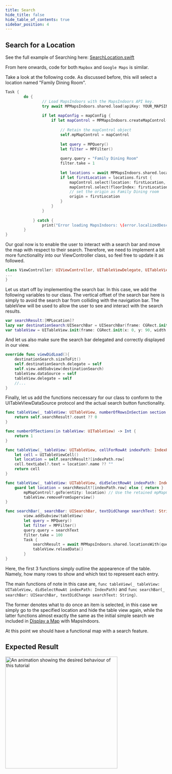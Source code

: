 ```yaml
---
title: Search
hide_title: false
hide_table_of_contents: true
sidebar_position: 4
---
```


## Search for a Location

See the full example of Searching here: [SearchLocation.swift](https://github.com/MapsPeople/MapsIndoorsSDK-iOS-Examples/blob/main/MapsIndoorsSDK-iOS-Examples/Getting%20Started/SearchLocation.swift)

From here onwards, code for both `Mapbox` and `Google Maps` is similar.

Take a look at the following code. As discussed before, this will select a location named "Family Dining Room".

```swift
Task {
        do {
                // Load MapsIndoors with the MapsIndoors API key.
                try await MPMapsIndoors.shared.load(apiKey: YOUR_MAPSINDOORS_API_KEY)
                
                if let mapConfig = mapConfig {
                    if let mapControl = MPMapsIndoors.createMapControl(mapConfig: mapConfig) {
                        
                        // Retain the mapControl object
                        self.mpMapControl = mapControl
                        
                        let query = MPQuery()
                        let filter = MPFilter()
                        
                        query.query = "Family Dining Room"
                        filter.take = 1
                        
                        let locations = await MPMapsIndoors.shared.locationsWith(query: query, filter: filter)
                        if let firstLocation = locations.first {
                            mapControl.select(location: firstLocation, behavior: .default)
                            mapControl.select(floorIndex: firstLocation.floorIndex.intValue)
                            // set the origin as Family Dining room
                            origin = firstLocation
                        }
                    }
                }
                
            } catch {
                print("Error loading MapsIndoors: \(error.localizedDescription)")
        }
}
```

Our goal now is to enable the user to interact with a search bar and move the map with respect to their search. Therefore, we need to implement a bit more functionality into our ViewController class, so feel free to update it as followed.

```swift
class ViewController: UIViewController, UITableViewDelegate, UITableViewDataSource, UISearchBarDelegate {
...
}
```

Let us start off by implementing the search bar. In this case, we add the following variables to our class. The vertical offset of the search bar here is simply to avoid the search bar from colliding with the navigation bar. The tableView will be used to allow the user to see and interact with the search results.

```swift
var searchResult:[MPLocation]?
lazy var destinationSearch:UISearchBar = UISearchBar(frame: CGRect.init(x: 0, y: 40, width: 0, height: 0))
var tableView = UITableView.init(frame: CGRect.init(x: 0, y: 90, width: UIScreen.main.bounds.width, height: UIScreen.main.bounds.height))
```

And let us also make sure the search bar delegated and correctly displayed in our view.

```swift
override func viewDidLoad(){
    destinationSearch.sizeToFit()
    self.destinationSearch.delegate = self
    self.view.addSubview(destinationSearch)
    tableView.dataSource = self
    tableView.delegate = self
    //...
}
```

Finally, let us add the functions neccessary for our class to conform to the UITableViewDataSource protocol and the actual search button functionality.

```swift
func tableView(_ tableView: UITableView, numberOfRowsInSection section: Int) -> Int {
    return self.searchResult?.count ?? 0
}

func numberOfSections(in tableView: UITableView) -> Int {
    return 1
}

func tableView(_ tableView: UITableView, cellForRowAt indexPath: IndexPath) -> UITableViewCell {
    let cell = UITableViewCell()
    let location = self.searchResult?[indexPath.row]
    cell.textLabel?.text = location?.name ?? ""
    return cell
}

func tableView(_ tableView: UITableView, didSelectRowAt indexPath: IndexPath) {
    guard let location = searchResult?[indexPath.row] else { return }
        mpMapControl?.goTo(entity: location) // Use the retained mpMapControl object
        tableView.removeFromSuperview()
}

func searchBar(_ searchBar: UISearchBar, textDidChange searchText: String) {
        view.addSubview(tableView)
        let query = MPQuery()
        let filter = MPFilter()
        query.query = searchText
        filter.take = 100
        Task {
            searchResult = await MPMapsIndoors.shared.locationsWith(query: query, filter: filter)
            tableView.reloadData()
        }
}
```

Here, the first 3 functions simply outline the appearence of the table. Namely, how many rows to show and which text to represent each entry.

The main functions of note in this case are, `func tableView(_ tableView: UITableView, didSelectRowAt indexPath: IndexPath)` and `func searchBar(_ searchBar: UISearchBar, textDidChange searchText: String)`.

The former denotes what to do once an item is selected, in this case we simply go to the specified location and hide the table view again, while the latter functions almost exactly the same as the initial simple search we included in [Display a Map](/getting-started/ios/display-a-map/) with MapsIndoors.

At this point we should have a functional map with a search feature.

## Expected Result

<img src="/img/getting-started/ios_search.gif" alt="An animation showing the desired behaviour of this tutorial" width="350"/>
